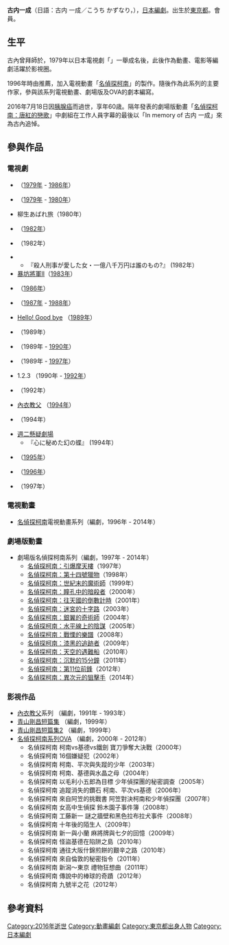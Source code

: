 '''古内一成'''（日語：古内 一成／こうち かずなり，{{bd|1956年|1月18日<ref> 『日本音声製作者名鑑2007』、286頁、[[小學館|小學館]]、2007年、ISBN 978-4095263021</ref>|2016年|7月18日<ref>『月刊ドラマ』 2016年10月号 123頁</ref>|}}），[[日本|日本]][[編劇|編劇]]。出生於[[東京都|東京都]]。{{lj|日本編劇聯盟|日本脚本家連盟}}會員。

== 生平 ==
古內曾拜師於{{lj|小川英|小川英}}，1979年以日本電視劇「{{lj|向太陽怒吼！|太陽にほえろ!}}」一舉成名後，此後作為動畫、電影等編劇活躍於影視圈。

1996年時由{{lj|柏原寛司|柏原寛司}}推薦，加入電視動畫「[[名偵探柯南_(動畫)|名偵探柯南]]」的製作。隨後作為此系列的主要作家，參與該系列電視動畫、劇場版及OVA的劇本編寫。

2016年7月18日因[[胰腺癌|胰腺癌]]而過世，享年60歳。隔年發表的劇場版動畫「[[名偵探柯南：唐紅的戀歌|名偵探柯南：唐紅的戀歌]]」中劇組在工作人員字幕的最後以「In memory of 古内 一成」來為古內追悼。

== 參與作品 ==

=== 電視劇 ===
* {{lj|向太陽怒吼！|太陽にほえろ!}} （[[1979年|1979年]] - [[1986年|1986年]]）
* {{lj|騎馬奉行|騎馬奉行}} （[[1979年|1979年]] - [[1980年|1980年]]）
* 柳生あばれ旅（1980年）
* {{lj|文吾捕物帳|文吾捕物帳}}（[[1982年|1982年]]）
* {{lj|遠山的金先生|遠山の金さん}}（1982年）
* {{lj|ザ・サスペンス|ザ・サスペンス}}
** 『殺人刑事が愛した女・一億八千万円は誰のもの?』 (1982年）
* [[暴坊將軍|暴坊將軍II]]（[[1983年|1983年]]）
* {{lj|特警雙雄|誇りの報酬}}（[[1986年|1986年]]）
* {{lj|ジャングル|ジャングル_(テレビドラマ)}} （[[1987年|1987年]] - [[1988年|1988年]]）
* [[Hello!_Good_bye|Hello! Good bye]] （[[1989年|1989年]]）
* {{lj|華麗的追跡 THE CHASER|華麗なる追跡 THE CHASER}} （1989年）
* {{lj|勝手にしやがれヘイ!ブラザー|勝手にしやがれヘイ!ブラザー}} （1989年 - [[1990年|1990年]]）
* {{lj|はばたけ6年|はばたけ6年}} （1989年 - [[1997年|1997年]]）
* {{lj|刑事貴族|刑事貴族}}1.2.3 （1990年 - [[1992年|1992年]]）
* {{lj|菜鳥刑警|俺たちルーキーコップ}} （1992年）
* [[內衣教父|內衣教父]] （[[1994年|1994年]]）
* {{lj|愛の天使|愛の天使}}（1994年）
* [[週二懸疑劇場|週二懸疑劇場]]
** 『心に秘めた幻の蝶』 (1994年）
* {{lj|風之刑事・東京發!|風の刑事・東京発!}} （[[1995年|1995年]]）
* {{lj|刑事追う!|刑事追う!}} （[[1996年|1996年]]）
* {{lj|七曲署搜查一系|七曲署捜査一係}} （1997年）

=== 電視動畫 ===

* [[名偵探柯南_(動畫)|名偵探柯南]]電視動畫系列（編劇，1996年 - 2014年）

=== 劇場版動畫 ===

* 劇場版名偵探柯南系列（編劇，1997年 - 2014年）
** [[名偵探柯南：引爆摩天樓|名偵探柯南：引爆摩天樓]]（1997年）
** [[名偵探柯南：第十四號獵物|名偵探柯南：第十四號獵物]]（1998年）
** [[名侦探柯南：世纪末的魔术师|名偵探柯南：世紀末的魔術師]]（1999年）
** [[名偵探柯南：瞳孔中的暗殺者|名偵探柯南：瞳孔中的暗殺者]]（2000年）
** [[名偵探柯南：往天國的倒數計時|名偵探柯南：往天國的倒數計時]]（2001年）
** [[名偵探柯南：迷宮的十字路|名偵探柯南：迷宮的十字路]]（2003年）
** [[名偵探柯南：銀翼的奇術師|名偵探柯南：銀翼的奇術師]]（2004年）
** [[名偵探柯南：水平線上的陰謀|名偵探柯南：水平線上的陰謀]]（2005年）
** [[名偵探柯南：戰慄的樂譜|名偵探柯南：戰慄的樂譜]]（2008年）
** [[名偵探柯南：漆黑的追跡者|名偵探柯南：漆黑的追跡者]]（2009年）
** [[名侦探柯南：天空的遇难船|名偵探柯南：天空的遇難船]]（2010年）
** [[名侦探柯南：沉默的15分钟|名偵探柯南：沉默的15分鐘]]（2011年）
** [[名侦探柯南：第11位前锋|名偵探柯南：第11位前鋒]]（2012年）
** [[名偵探柯南：異次元的狙擊手|名偵探柯南：異次元的狙擊手]]（2014年）

=== 影視作品 ===

* [[內衣教父|內衣教父]]系列 （編劇，1991年 - 1993年）
* [[青山剛昌短篇集|青山剛昌短篇集]] （編劇，1999年）
* [[青山剛昌短篇集|青山剛昌短篇集2]] （編劇，1999年）
* [[名偵探柯南OVA|名偵探柯南系列OVA]] （編劇，2000年 - 2012年）
** 名偵探柯南 柯南vs基德vs鐵劍 寶刀爭奪大決戰（2000年）
** 名偵探柯南 16個嫌疑犯（2002年）
** 名偵探柯南 柯南、平次與失蹤的少年（2003年）
** 名偵探柯南 柯南、基德與水晶之母（2004年）
** 名偵探柯南 以毛利小五郎為目標 少年偵探團的秘密調查（2005年）
** 名偵探柯南 追蹤消失的鑽石 柯南、平次vs基德（2006年）
** 名偵探柯南 來自阿笠的挑戰書 阿笠對決柯南和少年偵探團（2007年）
** 名偵探柯南 女高中生偵探 鈴木園子事件簿（2008年）
** 名偵探柯南 工藤新一 謎之牆壁和黑色拉布拉犬事件（2008年）
** 名偵探柯南 十年後的陌生人（2009年）
** 名偵探柯南 新一與小蘭 麻將牌與七夕的回憶（2009年）
** 名偵探柯南 怪盜基德在陷阱之島（2010年）
** 名偵探柯南 通往大阪什錦煎餅的艱辛之路（2010年）
** 名偵探柯南 來自倫敦的秘密指令（2011年）
** 名偵探柯南 新潟〜東京 禮物狂想曲（2011年）
** 名偵探柯南 傳說中的棒球的奇蹟（2012年）
** 名偵探柯南 九號半之花（2012年）

== 參考資料 ==
{{Reflist}}
{{DEFAULTSORT:こうち かすなり}}

[[Category:2016年逝世|Category:2016年逝世]]

[[Category:動畫編劇|Category:動畫編劇]]
[[Category:東京都出身人物|Category:東京都出身人物]]
[[Category:日本編劇|Category:日本編劇]]